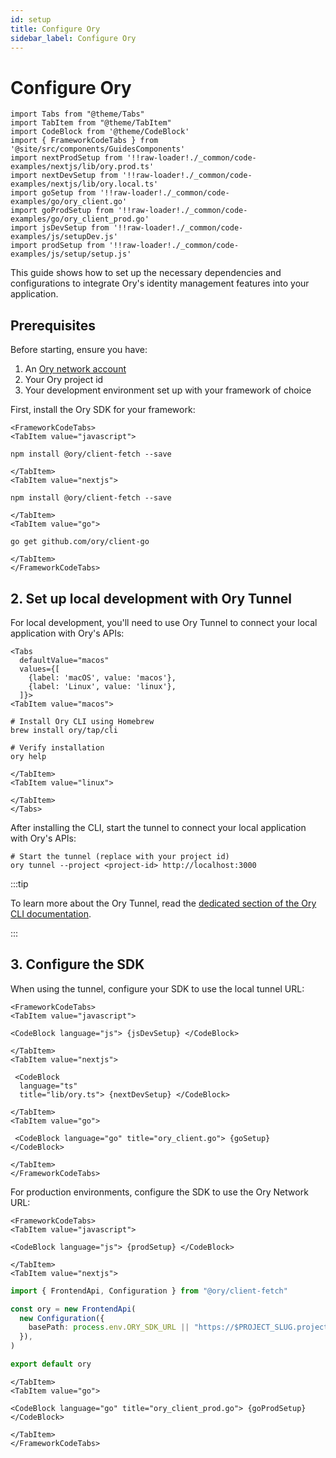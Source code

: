 ```yaml
---
id: setup
title: Configure Ory
sidebar_label: Configure Ory
---
```


# Configure Ory

```mdx-code-block
import Tabs from "@theme/Tabs"
import TabItem from "@theme/TabItem"
import CodeBlock from '@theme/CodeBlock'
import { FrameworkCodeTabs } from '@site/src/components/GuidesComponents'
import nextProdSetup from '!!raw-loader!./_common/code-examples/nextjs/lib/ory.prod.ts'
import nextDevSetup from '!!raw-loader!./_common/code-examples/nextjs/lib/ory.local.ts'
import goSetup from '!!raw-loader!./_common/code-examples/go/ory_client.go'
import goProdSetup from '!!raw-loader!./_common/code-examples/go/ory_client_prod.go'
import jsDevSetup from '!!raw-loader!./_common/code-examples/js/setupDev.js'
import prodSetup from '!!raw-loader!./_common/code-examples/js/setup/setup.js'
```

This guide shows how to set up the necessary dependencies and configurations to integrate Ory's identity management features into
your application.

## Prerequisites

Before starting, ensure you have:

1. An [Ory network account](https://console.ory.sh)
2. Your Ory project id
3. Your development environment set up with your framework of choice

First, install the Ory SDK for your framework:

```mdx-code-block
<FrameworkCodeTabs>
<TabItem value="javascript">
```

```shell
npm install @ory/client-fetch --save
```

```mdx-code-block
</TabItem>
<TabItem value="nextjs">
```

```shell
npm install @ory/client-fetch --save
```

```mdx-code-block
</TabItem>
<TabItem value="go">
```

```shell
go get github.com/ory/client-go
```

```mdx-code-block
</TabItem>
</FrameworkCodeTabs>
```

## 2. Set up local development with Ory Tunnel

For local development, you'll need to use Ory Tunnel to connect your local application with Ory's APIs:

```mdx-code-block
<Tabs
  defaultValue="macos"
  values={[
    {label: 'macOS', value: 'macos'},
    {label: 'Linux', value: 'linux'},
  ]}>
<TabItem value="macos">
```

```shell
# Install Ory CLI using Homebrew
brew install ory/tap/cli

# Verify installation
ory help
```

```mdx-code-block
</TabItem>
<TabItem value="linux">
```

```mdx-code-block
</TabItem>
</Tabs>
```

After installing the CLI, start the tunnel to connect your local application with Ory's APIs:

```shell
# Start the tunnel (replace with your project id)
ory tunnel --project <project-id> http://localhost:3000
```

:::tip

To learn more about the Ory Tunnel, read the [dedicated section of the Ory CLI documentation](../../guides/cli/proxy-and-tunnel).

:::

## 3. Configure the SDK

When using the tunnel, configure your SDK to use the local tunnel URL:

```mdx-code-block
<FrameworkCodeTabs>
<TabItem value="javascript">
```

```mdx-code-block
<CodeBlock language="js"> {jsDevSetup} </CodeBlock>
```

```mdx-code-block
</TabItem>
<TabItem value="nextjs">
```

```mdx-code-block
 <CodeBlock
  language="ts"
  title="lib/ory.ts"> {nextDevSetup} </CodeBlock>
```

```mdx-code-block
</TabItem>
<TabItem value="go">
```

```mdx-code-block
 <CodeBlock language="go" title="ory_client.go"> {goSetup} </CodeBlock>
```

```mdx-code-block
</TabItem>
</FrameworkCodeTabs>
```

For production environments, configure the SDK to use the Ory Network URL:

```mdx-code-block
<FrameworkCodeTabs>
<TabItem value="javascript">
```

```mdx-code-block
<CodeBlock language="js"> {prodSetup} </CodeBlock>
```

```mdx-code-block
</TabItem>
<TabItem value="nextjs">
```

```ts
import { FrontendApi, Configuration } from "@ory/client-fetch"

const ory = new FrontendApi(
  new Configuration({
    basePath: process.env.ORY_SDK_URL || "https://$PROJECT_SLUG.projects.oryapis.com",
  }),
)

export default ory
```

```mdx-code-block
</TabItem>
<TabItem value="go">
```

```mdx-code-block
<CodeBlock language="go" title="ory_client_prod.go"> {goProdSetup} </CodeBlock>
```

```mdx-code-block
</TabItem>
</FrameworkCodeTabs>
```
